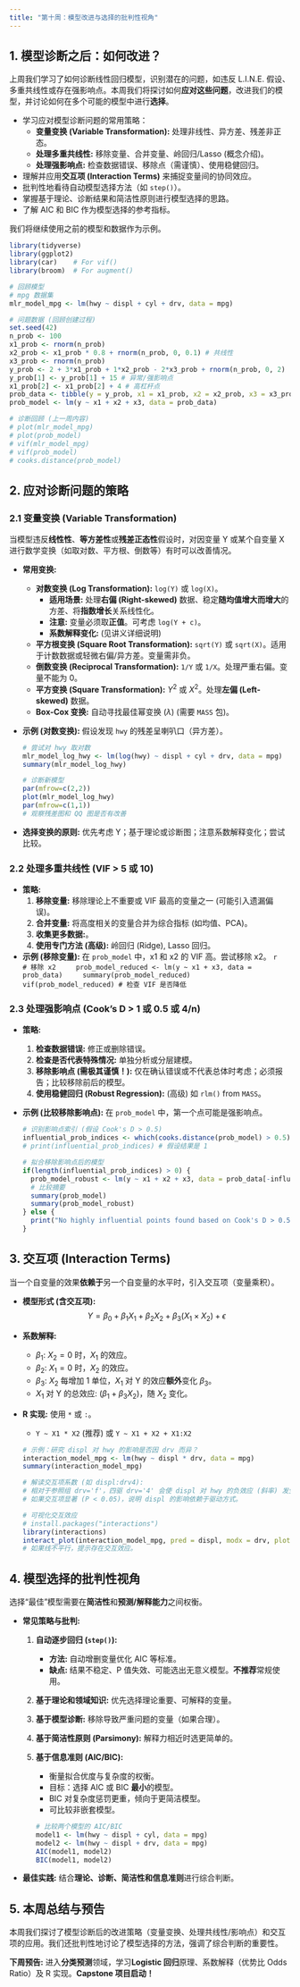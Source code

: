 ```yaml
---
title: "第十周：模型改进与选择的批判性视角"
---
```


## 1. 模型诊断之后：如何改进？

上周我们学习了如何诊断线性回归模型，识别潜在的问题，如违反 L.I.N.E. 假设、多重共线性或存在强影响点。本周我们将探讨如何**应对这些问题**，改进我们的模型，并讨论如何在多个可能的模型中进行**选择**。

::: {.callout-note title="本周目标"}
-   学习应对模型诊断问题的常用策略：
    -   **变量变换 (Variable Transformation):** 处理非线性、异方差、残差非正态。
    -   **处理多重共线性:** 移除变量、合并变量、岭回归/Lasso (概念介绍)。
    -   **处理强影响点:** 检查数据错误、移除点（需谨慎）、使用稳健回归。
-   理解并应用**交互项 (Interaction Terms)** 来捕捉变量间的协同效应。
-   批判性地看待自动模型选择方法（如 `step()`）。
-   掌握基于理论、诊断结果和简洁性原则进行模型选择的思路。
-   了解 AIC 和 BIC 作为模型选择的参考指标。
:::

我们将继续使用之前的模型和数据作为示例。

``` r
library(tidyverse)
library(ggplot2)
library(car)    # For vif()
library(broom)  # For augment()

# 回顾模型
# mpg 数据集
mlr_model_mpg <- lm(hwy ~ displ + cyl + drv, data = mpg)

# 问题数据 (回顾创建过程)
set.seed(42)
n_prob <- 100
x1_prob <- rnorm(n_prob)
x2_prob <- x1_prob * 0.8 + rnorm(n_prob, 0, 0.1) # 共线性
x3_prob <- rnorm(n_prob)
y_prob <- 2 + 3*x1_prob + 1*x2_prob - 2*x3_prob + rnorm(n_prob, 0, 2)
y_prob[1] <- y_prob[1] + 15 # 异常/强影响点
x1_prob[2] <- x1_prob[2] + 4 # 高杠杆点
prob_data <- tibble(y = y_prob, x1 = x1_prob, x2 = x2_prob, x3 = x3_prob)
prob_model <- lm(y ~ x1 + x2 + x3, data = prob_data)

# 诊断回顾 (上一周内容)
# plot(mlr_model_mpg)
# plot(prob_model)
# vif(mlr_model_mpg)
# vif(prob_model)
# cooks.distance(prob_model)
```

## 2. 应对诊断问题的策略

### 2.1 变量变换 (Variable Transformation)

当模型违反**线性性**、**等方差性**或**残差正态性**假设时，对因变量 Y 或某个自变量 X 进行数学变换（如取对数、平方根、倒数等）有时可以改善情况。

-   **常用变换:**

    -   **对数变换 (Log Transformation):** `log(Y)` 或 `log(X)`。
        -   **适用场景:** 处理**右偏 (Right-skewed)** 数据、稳定**随均值增大而增大**的方差、将**指数增长**关系线性化。
        -   **注意:** 变量必须取**正值**。可考虑 `log(Y + c)`。
        -   **系数解释变化:** (见讲义详细说明)
    -   **平方根变换 (Square Root Transformation):** `sqrt(Y)` 或 `sqrt(X)`。适用于计数数据或轻微右偏/异方差。变量需非负。
    -   **倒数变换 (Reciprocal Transformation):** `1/Y` 或 `1/X`。处理严重右偏。变量不能为 0。
    -   **平方变换 (Square Transformation):** $Y^2$ 或 $X^2$。处理**左偏 (Left-skewed)** 数据。
    -   **Box-Cox 变换:** 自动寻找最佳幂变换 ($\lambda$) (需要 `MASS` 包)。

-   **示例 (对数变换):** 假设发现 `hwy` 的残差呈喇叭口（异方差）。

    ``` r
    # 尝试对 hwy 取对数
    mlr_model_log_hwy <- lm(log(hwy) ~ displ + cyl + drv, data = mpg)
    summary(mlr_model_log_hwy)

    # 诊断新模型
    par(mfrow=c(2,2))
    plot(mlr_model_log_hwy)
    par(mfrow=c(1,1))
    # 观察残差图和 QQ 图是否有改善
    ```

-   **选择变换的原则:** 优先考虑 Y；基于理论或诊断图；注意系数解释变化；尝试比较。

### 2.2 处理多重共线性 (VIF \> 5 或 10)

-   **策略:**
    1.  **移除变量:** 移除理论上不重要或 VIF 最高的变量之一 (可能引入遗漏偏误)。
    2.  **合并变量:** 将高度相关的变量合并为综合指标 (如均值、PCA)。
    3.  **收集更多数据:**。
    4.  **使用专门方法 (高级):** 岭回归 (Ridge), Lasso 回归。
-   **示例 (移除变量):** 在 `prob_model` 中，x1 和 x2 的 VIF 高。尝试移除 x2。 `r     # 移除 x2     prob_model_reduced <- lm(y ~ x1 + x3, data = prob_data)     summary(prob_model_reduced)     vif(prob_model_reduced) # 检查 VIF 是否降低`

### 2.3 处理强影响点 (Cook's D \> 1 或 0.5 或 4/n)

-   **策略:**

    1.  **检查数据错误:** 修正或删除错误。
    2.  **检查是否代表特殊情况:** 单独分析或分层建模。
    3.  **移除影响点 (需极其谨慎！):** 仅在确认错误或不代表总体时考虑；必须报告；比较移除前后的模型。
    4.  **使用稳健回归 (Robust Regression):** (高级) 如 `rlm()` from `MASS`。

-   **示例 (比较移除影响点):** 在 `prob_model` 中，第一个点可能是强影响点。

    ``` r
    # 识别影响点索引 (假设 Cook's D > 0.5)
    influential_prob_indices <- which(cooks.distance(prob_model) > 0.5)
    # print(influential_prob_indices) # 假设结果是 1

    # 拟合移除影响点后的模型
    if(length(influential_prob_indices) > 0) {
      prob_model_robust <- lm(y ~ x1 + x2 + x3, data = prob_data[-influential_prob_indices, ])
      # 比较摘要
      summary(prob_model)
      summary(prob_model_robust)
    } else {
      print("No highly influential points found based on Cook's D > 0.5")
    }
    ```

## 3. 交互项 (Interaction Terms)

当一个自变量的效果**依赖于**另一个自变量的水平时，引入交互项（变量乘积）。

-   **模型形式 (含交互项):** $$ Y = \beta_0 + \beta_1 X_1 + \beta_2 X_2 + \beta_3 (X_1 \times X_2) + \epsilon $$

-   **系数解释:**

    -   $\beta_1$: $X_2=0$ 时，$X_1$ 的效应。
    -   $\beta_2$: $X_1=0$ 时，$X_2$ 的效应。
    -   $\beta_3$: $X_2$ 每增加 1 单位，$X_1$ 对 Y 的效应**额外**变化 $\beta_3$。
    -   $X_1$ 对 Y 的总效应: $(\beta_1 + \beta_3 X_2)$，随 $X_2$ 变化。

-   **R 实现:** 使用 `*` 或 `:`。

    -   `Y ~ X1 * X2` (推荐) 或 `Y ~ X1 + X2 + X1:X2`

    ``` r
    # 示例：研究 displ 对 hwy 的影响是否因 drv 而异？
    interaction_model_mpg <- lm(hwy ~ displ * drv, data = mpg)
    summary(interaction_model_mpg)

    # 解读交互项系数 (如 displ:drv4):
    # 相对于参照组 drv='f'，四驱 drv='4' 会使 displ 对 hwy 的负效应 (斜率) 发生多少变化。
    # 如果交互项显著 (P < 0.05)，说明 displ 的影响依赖于驱动方式。

    # 可视化交互效应
    # install.packages("interactions")
    library(interactions)
    interact_plot(interaction_model_mpg, pred = displ, modx = drv, plot.points = TRUE)
    # 如果线不平行，提示存在交互效应。
    ```

## 4. 模型选择的批判性视角

选择“最佳”模型需要在**简洁性**和**预测/解释能力**之间权衡。

-   **常见策略与批判:**
    1.  **自动逐步回归 (`step()`):**

        -   **方法:** 自动增删变量优化 AIC 等标准。
        -   **缺点:** 结果不稳定、P 值失效、可能选出无意义模型。**不推荐**常规使用。

    2.  **基于理论和领域知识:** 优先选择理论重要、可解释的变量。

    3.  **基于模型诊断:** 移除导致严重问题的变量（如果合理）。

    4.  **基于简洁性原则 (Parsimony):** 解释力相近时选更简单的。

    5.  **基于信息准则 (AIC/BIC):**

        -   衡量拟合优度与复杂度的权衡。
        -   目标：选择 AIC 或 BIC **最小**的模型。
        -   BIC 对复杂度惩罚更重，倾向于更简洁模型。
        -   可比较非嵌套模型。

        ``` r
        # 比较两个模型的 AIC/BIC
        model1 <- lm(hwy ~ displ + cyl, data = mpg)
        model2 <- lm(hwy ~ displ + drv, data = mpg)
        AIC(model1, model2)
        BIC(model1, model2)
        ```
-   **最佳实践:** 结合**理论、诊断、简洁性和信息准则**进行综合判断。

## 5. 本周总结与预告

本周我们探讨了模型诊断后的改进策略（变量变换、处理共线性/影响点）和交互项的应用。我们还批判性地讨论了模型选择的方法，强调了综合判断的重要性。

**下周预告:** 进入**分类预测**领域，学习**Logistic 回归**原理、系数解释（优势比 Odds Ratio）及 R 实现。**Capstone 项目启动！**
